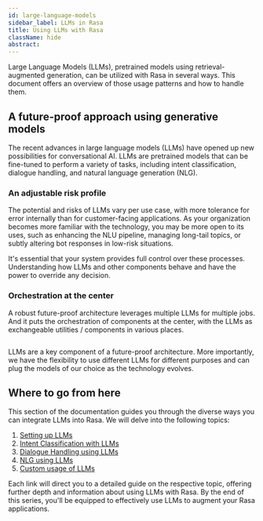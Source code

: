 ```yaml
---
id: large-language-models
sidebar_label: LLMs in Rasa
title: Using LLMs with Rasa
className: hide
abstract:
---
```



<RasaLabsLabel />

<RasaLabsBanner />

Large Language Models (LLMs), pretrained models using retrieval-augmented
generation, can be utilized with Rasa in several ways. This document offers an
overview of those usage patterns and how to handle them.

## A future-proof approach using generative models

The recent advances in large language models (LLMs) have opened up new
possibilities for conversational AI. LLMs are pretrained models that can be
fine-tuned to perform a variety of tasks, including intent classification,
dialogue handling, and natural language generation (NLG).

### An adjustable risk profile

The potential and risks of LLMs vary per use case, with more tolerance for error
internally than for customer-facing applications. As your organization becomes
more familiar with the technology, you may be more open to its uses, such as
enhancing the NLU pipeline, managing long-tail topics, or subtly altering bot
responses in low-risk situations.

It's essential that your system provides full
control over these processes. Understanding how LLMs and other components
behave and have the power to override any decision.

### Orchestration at the center

A robust future-proof architecture leverages multiple LLMs for multiple
jobs. And it puts the orchestration of components at the center, with the LLMs
as exchangeable utilities / components in various places.

<Image
  img={llmUsageArchitecture}
  caption="LLM Component usage in Rasa"
  alt=""
/>

LLMs are a key component of a future-proof architecture. More importantly,
we have the flexibility to use different LLMs for different purposes
and can plug the models of our choice as the technology evolves.

## Where to go from here

This section of the documentation guides you through the diverse ways you can
integrate LLMs into Rasa. We will delve into the following topics:

1. [Setting up LLMs](./llm-setup)
2. [Intent Classification with LLMs](./llm-intent)
3. [Dialogue Handling using LLMs](./llm-intentless)
4. [NLG using LLMs](./llm-nlg)
5. [Custom usage of LLMs](./llm-custom)

Each link will direct you to a detailed guide on the respective topic, offering
further depth and information about using LLMs with Rasa. By the end of this
series, you'll be equipped to effectively use LLMs to augment your Rasa
applications.
